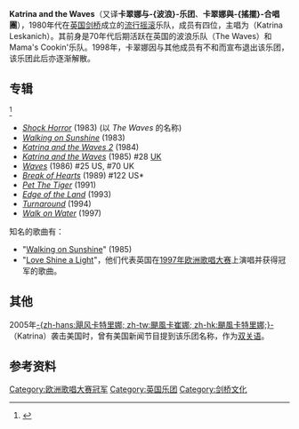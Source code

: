 {{Link style|time=2015-12-11T08:12:10+00:00}}
{{noteTA
|T=zh-tw:卡翠娜與搖擺合唱團;zh-cn:卡翠娜与波浪乐团;
|1=zh-tw:卡翠娜與搖擺合唱團;zh-cn:卡翠娜与波浪乐团;
|2=zh-tw:搖擺;zh-cn:波浪;
}}
{{Infobox entertainer
|Name = Katrina and the Waves
|Img = Katrina and the Waves - Malmö 1988.jpg
|Img_capt = Malmö 1988
|Background = group_or_band
|Alias = The Waves
|Origin = [[英国|英国]][[剑桥|剑桥]]
|Instrument = 
|Genre = [[新浪潮音乐|新浪潮音乐]]、[[流行摇滚|流行摇滚]]
|Occupation = 
|Years_active = 1981年–1997年
|Label = [[:en:EMI|EMI]]/[[:en:Capitol_Records|Capitol]], [[:en:SBK_Records|SBK]], [[华纳音乐集团|华纳音乐集团]]
|Associated_acts = 
|URL = http://www.katw.com/ katw.com
|Current_members =
|Past_members = [[:en:Katrina_Leskanich|Katrina Leskanich]]<br/> [[:en:Kimberley_Rew|Kimberley Rew]]<br/> Alex Cooper<br/> Vince de la Cruz
}}

'''Katrina and the Waves'''（又译'''卡翠娜与-{波浪}-乐团'''、'''卡翠娜與-{搖擺}-合唱團'''），1980年代在[[英国|英国]][[剑桥|剑桥]]成立的[[流行摇滚|流行摇滚]]乐队，成员有四位，主唱为{{tsl|en|Katrina Leskanich|卡翠娜·勒斯卡尼}}（Katrina Leskanich）。其前身是70年代后期活跃在英国的波浪乐队（The Waves）和Mama's Cookin'乐队。1998年，卡翠娜因与其他成员有不和而宣布退出该乐团，该乐团此后亦逐渐解散。

==专辑==
<ref name="British Hit Singles & Albums">{{cite book
| first= David
| last= Roberts
| year= 2006
| title= British Hit Singles & Albums
| edition= 19th
| publisher= Guinness World Records Limited 
| location= London
| isbn= 1-904994-10-5
| page= 297}}</ref>
* ''[[Shock_Horror|Shock Horror]]'' (1983) (以 ''The Waves'' 的名称)
* ''[[Walking_on_Sunshine_(Katrina_and_the_Waves_album)|Walking on Sunshine]]'' (1983)
* ''[[Katrina_and_the_Waves_2|Katrina and the Waves 2]]'' (1984)
* ''[[Katrina_and_the_Waves_(album)|Katrina and the Waves]]'' (1985) #28 [[UK_Albums_Chart|UK]]
* ''[[Waves_(Katrina_and_the_Waves_album)|Waves]]'' (1986) #25 US, #70 UK
* ''[[Break_of_Hearts_(album)|Break of Hearts]]'' (1989) #122 US* 
* ''[[Pet_The_Tiger|Pet The Tiger]]'' (1991)
* ''[[Edge_of_the_Land|Edge of the Land]]'' (1993)
* ''[[Turnaround_(Katrina_and_the_Waves_album)|Turnaround]]'' (1994)
* ''[[Walk_on_Water_(Katrina_and_the_Waves_album)|Walk on Water]]'' (1997)

知名的歌曲有：
*"[[Walking_on_Sunshine|Walking on Sunshine]]" (1985)
*"[[Love_Shine_a_Light|Love Shine a Light]]"，他们代表英国在[[1997年欧洲歌唱大赛|1997年欧洲歌唱大赛]]上演唱并获得冠军的歌曲。

==其他==
2005年[[2005年飓风卡特里娜|-{zh-hans:飓风卡特里娜; zh-tw:颶風卡崔娜; zh-hk:颶風卡特里娜;}-]]（Katrina）袭击美国时，曾有美国新闻节目提到该乐团名称，作为[[双关语|双关语]]。

==参考资料==
{{reflist}}

{{欧洲歌唱大赛演唱冠军}}
{{欧洲歌唱大赛}}
{{Authority control}}
{{DEFAULTSORT:Katrina and the Waves}}
[[Category:欧洲歌唱大赛冠军|Category:欧洲歌唱大赛冠军]]
[[Category:英国乐团|Category:英国乐团]]
[[Category:剑桥文化|Category:剑桥文化]]